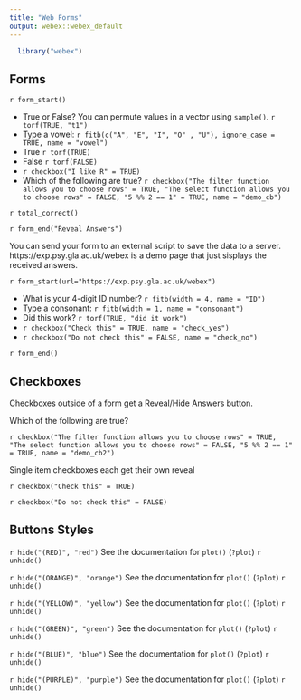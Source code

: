 ```yaml
---
title: "Web Forms"
output: webex::webex_default
---
```


```r
  library("webex")
```



## Forms

`r form_start()`

- True or False? You can permute values in a vector using `sample()`. `r torf(TRUE, "t1")`
- Type a vowel: `r fitb(c("A", "E", "I", "O" , "U"), ignore_case = TRUE, name = "vowel")`
- True  `r torf(TRUE)`
- False `r torf(FALSE)`
- `r checkbox("I like R" = TRUE)`
- Which of the following are true? `r checkbox("The filter function allows you to choose rows" = TRUE, "The select function allows you to choose rows" = FALSE, "5 %% 2 == 1" = TRUE, name = "demo_cb")`

`r total_correct()`

`r form_end("Reveal Answers")`

You can send your form to an external script to save the data to a server. https://exp.psy.gla.ac.uk/webex is a demo page that just sisplays the received answers.

`r form_start(url="https://exp.psy.gla.ac.uk/webex")`

- What is your 4-digit ID number? `r fitb(width = 4, name = "ID")`
- Type a consonant: `r fitb(width = 1, name = "consonant")`
- Did this work? `r torf(TRUE, "did it work")`
- `r checkbox("Check this" = TRUE, name = "check_yes")`
- `r checkbox("Do not check this" = FALSE, name = "check_no")`

`r form_end()`


## Checkboxes

Checkboxes outside of a form get a Reveal/Hide Answers button.

Which of the following are true?

`r checkbox("The filter function allows you to choose rows" = TRUE, "The select function allows you to choose rows" = FALSE, "5 %% 2 == 1" = TRUE, name = "demo_cb2")`

Single item checkboxes each get their own reveal

`r checkbox("Check this" = TRUE)`

`r checkbox("Do not check this" = FALSE)`

## Buttons Styles

`r hide("(RED)", "red")`
See the documentation for `plot()` (`?plot`)
`r unhide()`

`r hide("(ORANGE)", "orange")`
See the documentation for `plot()` (`?plot`)
`r unhide()`

`r hide("(YELLOW)", "yellow")`
See the documentation for `plot()` (`?plot`)
`r unhide()`

`r hide("(GREEN)", "green")`
See the documentation for `plot()` (`?plot`)
`r unhide()`

`r hide("(BLUE)", "blue")`
See the documentation for `plot()` (`?plot`)
`r unhide()`

`r hide("(PURPLE)", "purple")`
See the documentation for `plot()` (`?plot`)
`r unhide()`


